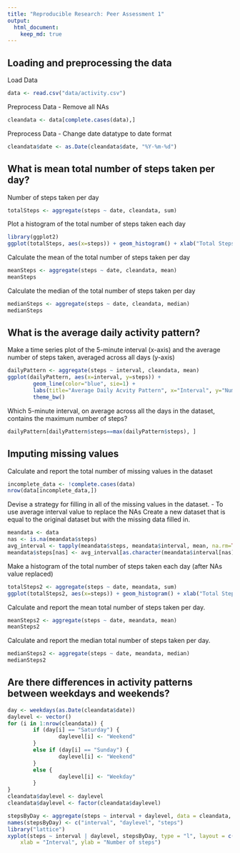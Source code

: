 ```yaml
---
title: "Reproducible Research: Peer Assessment 1"
output: 
  html_document:
    keep_md: true
---
```



## Loading and preprocessing the data

Load Data
```r
data <- read.csv("data/activity.csv")
```

Preprocess Data - Remove all NAs
```r
cleandata <- data[complete.cases(data),]
```

Preprocess Data - Change date datatype to date format
```r
cleandata$date <- as.Date(cleandata$date, "%Y-%m-%d")
```

## What is mean total number of steps taken per day?

Number of steps taken per day
```r
totalSteps <- aggregate(steps ~ date, cleandata, sum)
```

Plot a histogram of the total number of steps taken each day
```r
library(ggplot2)
ggplot(totalSteps, aes(x=steps)) + geom_histogram() + xlab("Total Steps")
```

Calculate the mean of the total number of steps taken per day
```r
meanSteps <- aggregate(steps ~ date, cleandata, mean)
meanSteps
```

Calculate the median of the total number of steps taken per day
```r
medianSteps <- aggregate(steps ~ date, cleandata, median)
medianSteps
```

## What is the average daily activity pattern?

Make a time series plot of the 5-minute interval (x-axis) and the average number of steps taken, averaged across all days (y-axis)
```r
dailyPattern <- aggregate(steps ~ interval, cleandata, mean)
ggplot(dailyPattern, aes(x=interval, y=steps)) +
        geom_line(color="blue", sie=1) +
        labs(title="Average Daily Acvity Pattern", x="Interval", y="Number of Steps") +
        theme_bw()
```

Which 5-minute interval, on average across all the days in the dataset, contains the maximum number of steps?
```r
dailyPattern[dailyPattern$steps==max(dailyPattern$steps), ]
```

## Imputing missing values

Calculate and report the total number of missing values in the dataset
```r
incomplete_data <- !complete.cases(data)
nrow(data[incomplete_data,])
```

Devise a strategy for filling in all of the missing values in the dataset.
- To use average interval value to replace the NAs
Create a new dataset that is equal to the original dataset but with the missing data filled in.
```r
meandata <- data
nas <- is.na(meandata$steps)
avg_interval <- tapply(meandata$steps, meandata$interval, mean, na.rm=TRUE, simplify=TRUE)
meandata$steps[nas] <- avg_interval[as.character(meandata$interval[nas])]
```

Make a histogram of the total number of steps taken each day (after NAs value replaced)
```r
totalSteps2 <- aggregate(steps ~ date, meandata, sum)
ggplot(totalSteps2, aes(x=steps)) + geom_histogram() + xlab("Total Steps")
```

Calculate and report the mean total number of steps taken per day.
```r
meanSteps2 <- aggregate(steps ~ date, meandata, mean)
meanSteps2
```

Calculate and report the median total number of steps taken per day.
```r
medianSteps2 <- aggregate(steps ~ date, meandata, median)
medianSteps2
```

## Are there differences in activity patterns between weekdays and weekends?
```r
day <- weekdays(as.Date(cleandata$date))
daylevel <- vector()
for (i in 1:nrow(cleandata)) {
        if (day[i] == "Saturday") {
                daylevel[i] <- "Weekend"
        }        
        else if (day[i] == "Sunday") {
                daylevel[i] <- "Weekend"
        } 
        else {
                daylevel[i] <- "Weekday"
        }
}
cleandata$daylevel <- daylevel
cleandata$daylevel <- factor(cleandata$daylevel)

stepsByDay <- aggregate(steps ~ interval + daylevel, data = cleandata, mean)
names(stepsByDay) <- c("interval", "daylevel", "steps")
library("lattice")
xyplot(steps ~ interval | daylevel, stepsByDay, type = "l", layout = c(1, 2), 
    xlab = "Interval", ylab = "Number of steps")

```